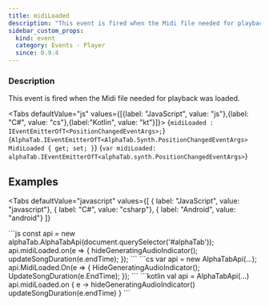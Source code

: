 ```yaml
---
title: midiLoaded
description: "This event is fired when the Midi file needed for playback was loaded."
sidebar_custom_props:
  kind: event
  category: Events - Player
  since: 0.9.4
---
```



<SinceBadge since="0.9.4" />

### Description
This event is fired when the Midi file needed for playback was loaded.

<Tabs defaultValue="js" values={[{label: "JavaScript", value: "js"},{label: "C#", value: "cs"},{label:"Kotlin", value: "kt"}]}>
<TabItem value="js">
<CodeBlock language="ts">{`midiLoaded : IEventEmitterOfT<PositionChangedEventArgs>;`}</CodeBlock>
</TabItem>
<TabItem value="cs">
<CodeBlock language="csharp">{`AlphaTab.IEventEmitterOfT<AlphaTab.Synth.PositionChangedEventArgs> MidiLoaded { get; set; }`}</CodeBlock>
</TabItem>
<TabItem value="kt">
<CodeBlock language="kotlin">{`var midiLoaded: alphaTab.IEventEmitterOfT<alphaTab.synth.PositionChangedEventArgs>`}</CodeBlock>
</TabItem>
</Tabs>


## Examples

<Tabs
    defaultValue="javascript"
    values={[
      { label: "JavaScript", value: "javascript"},
      { label: "C#", value: "csharp"},
      { label: "Android", value: "android"}
    ]}
>
<TabItem value="javascript">
```js
const api = new alphaTab.AlphaTabApi(document.querySelector('#alphaTab'));
api.midiLoaded.on(e => {
    hideGeneratingAudioIndicator();
    updateSongDuration(e.endTime);
});
```
</TabItem>
<TabItem value="csharp">
```cs
var api = new AlphaTabApi<MyControl>(...);
api.MidiLoaded.On(e =>
{
    HideGeneratingAudioIndicator();
    UpdateSongDuration(e.EndTime);
});
```
</TabItem>
<TabItem value="android">
```kotlin
val api = AlphaTabApi<MyControl>(...)
api.midiLoaded.on { e ->
    hideGeneratingAudioIndicator()
    updateSongDuration(e.endTime)
}
```
</TabItem>
</Tabs>
